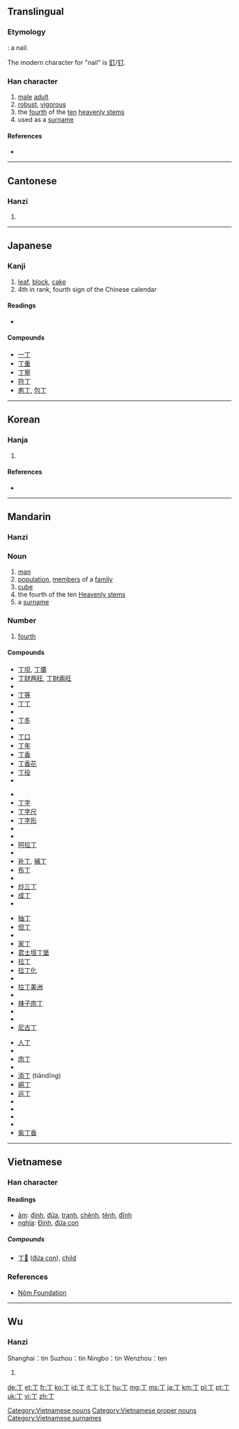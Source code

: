 ==Translingual==

===Etymology===
{{Han etyl}}
{{liushu|p}}: a nail.

The modern character for "nail" is [[釘]]/[[钉]].

===Han character===
{{Han char|rn=1|rad=一|as=01|sn=2|four=1020<sub>0</sub>|canj=一弓 (MN)}}

# [[male]] [[adult]]
# [[robust]], [[vigorous]]
# the [[fourth]] of the [[ten]] [[heavenly stem]]s
# used as a [[surname]]

====References====
* {{Han ref|kx=0075.030|dkj=00002|dj=0135.010|hdz=10002.050|uh=4E01|ud=19969|bh=A442|bd=42050}}

----

==Cantonese==

===Hanzi===
{{yue-hanzi|jyut=[[ding1]], [[zaang1]], [[zang1]]|y=ding1, jaang1, jang1}}

# {{defn|lang=yue|sort=一01}}

----

==Japanese==

===Kanji===
{{ja-kanji|grade=3|rs=一01}}

# [[leaf]], [[block]], [[cake]]
# 4th in rank, fourth sign of the Chinese calendar

====Readings====
* {{ja-readings|on=[[てい]] (tei), [[ちょう]] (chō), [[とう]] (tō)|kun=[[ひのと]] (hinoto), [[あたる]] (ataru), [[よぼろ]] (yoboro)}}

====Compounds====
* [[一丁]]
* [[丁重]]
* [[丁寧]]
* [[符丁]]
* [[庖丁]], [[包丁]]

----

==Korean==

===Hanja===
{{ko-hanja|hangeul=정|rv=jeong|mr=chŏng|y=ceng|eumhun=[[고무래]], [[장정]]|ehrv=gomurae, jangjeong|ehmr=komurae, changjŏng|ehy=komuray, cangceng}}

# {{defn|lang=ko|sort=一01}}

====References====
* {{Hanja ref|nav=11370}}

----

==Mandarin==

===Hanzi===
{{cmn-hanzi|pin=[[dīng]] ([[ding1]]), [[zhēng]] ([[zheng1]])|wg=[[ting1|ting<sup>1</sup>]], [[cheng1|cheng<sup>1</sup>]]}}

===Noun===
{{cmn-noun|ts|pin=dīng|pint=ding1|rs= 一01}}

# [[man]]
# [[population]], [[member]]s of a [[family]]
# [[cube]]
# the fourth of the ten [[w:Heavenly stems|Heavenly stems]]
# a [[surname]]

===Number===
{{cmn-num|ts|pin=dīng|pint=ding1|rs= 一01}}

# [[fourth]]

====Compounds====
{{top4}}
* [[丁坝]], [[丁壩]]
* [[丁财两旺]], [[丁財兩旺]]
* {{zh-ts|丁當|丁当}}
* [[丁等]]
* [[丁丁]]
* {{zh-ts|丁東|丁东}}
* [[丁冬]]
* {{zh-ts|丁賦|丁赋}}
* [[丁口]]
* [[丁年]]
* [[丁香]]
* [[丁香花]]
* [[丁役]]
* {{zh-ts|丁憂|丁忧}}
{{mid4}}
* {{zh-ts|丁雲|丁云}}
* [[丁字]]
* [[丁字尺]]
* [[丁字形]]
* {{zh-ts|丁字鐵|丁字铁}}
* {{zh-ts|丁種維生素|丁种维生素}}
* [[阿拉丁]]
* {{zh-ts|愛丁堡|爱丁堡}}
* [[补丁]], [[補丁]]
* [[布丁]]
* {{zh-ts|不識一丁|不识一丁}}
* [[炒三丁]]
* [[成丁]]
* {{zh-ts|抽壯丁|抽壮丁}}
{{mid4}}
* [[抽丁]]
* [[但丁]]
* {{zh-ts|黃瓜丁兒|黄瓜丁儿}}
* [[家丁]]
* [[君士坦丁堡]]
* [[拉丁]]
* [[拉丁化]]
* {{zh-ts|拉丁教會|拉丁教会}}
* [[拉丁美洲]]
* {{zh-ts|拉丁語|拉丁语}}
* [[辣子肉丁]]
* {{zh-ts|蘿蔔丁|萝卜丁}}
* {{zh-ts|南丁格爾|南丁格尔}}
* [[尼古丁]]
{{mid4}}
* [[人丁]]
* {{zh-ts|人丁興旺|人丁兴旺}}
* [[肉丁]]
* {{zh-ts|沙丁魚|沙丁鱼}}
* [[添丁]] (tiāndīng)
* [[峒丁]]
* [[巡丁]]
* {{zh-ts|亞丁|亚丁}}
* {{zh-ts|一丁點兒|一丁点儿}}
* {{zh-ts|園丁|园丁}}
* {{zh-ts|壯丁|壮丁}}
* [[紫丁香]]
{{bottom}}

----

==Vietnamese==

===Han character===
{{vi-hantu|rs=一01}}

====Readings====
* [[音読|âm]]: [[đinh]], [[đứa]], [[tranh]], [[chênh]], [[tênh]], [[đĩnh]]
* [[意義|nghĩa]]: [[Đinh]], [[đứa con]]

=====Compounds=====
* [[丁𡥵]] ([[đứa con]]), [[child]]

===References===
* [http://nomfoundation.org/common/nom_details.php?codepoint=4e01 Nôm Foundation]

[[Category:Vietnamese nouns]]
[[Category:Vietnamese proper nouns]]
[[Category:Vietnamese surnames]]

----

==Wu==

===Hanzi===
Shanghai：tin {{IPA|/tɪŋ/|lang=wuu}}
Suzhou：tin {{IPA|/tɪŋ/|lang=wuu}}
Ningbo：tin {{IPA|/tɪŋ/|lang=wuu}}
Wenzhou：ten {{IPA|/teŋ/|lang=wuu}}
{{head|wuu|hanzi|sc=Hani}}{{attention|cmn|needs inflection template}}

# {{defn|wuu}}

[[de:丁]]
[[et:丁]]
[[fr:丁]]
[[ko:丁]]
[[id:丁]]
[[it:丁]]
[[li:丁]]
[[hu:丁]]
[[mg:丁]]
[[ms:丁]]
[[ja:丁]]
[[km:丁]]
[[pl:丁]]
[[pt:丁]]
[[uk:丁]]
[[vi:丁]]
[[zh:丁]]
